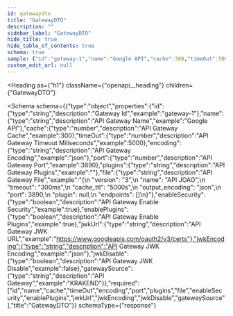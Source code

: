 ```yaml
---
id: gatewaydto
title: "GatewayDTO"
description: ""
sidebar_label: "GatewayDTO"
hide_title: true
hide_table_of_contents: true
schema: true
sample: {"id":"gateway-1","name":"Google API","cache":300,"timeOut":5000,"encoding":"json","port":3890,"plugins":"","file":"{\n  \"version\": \"3\",\n  \"name\": \"API JOAO\",\n  \"timeout\": \"300ms\",\n  \"cache_ttl\": \"5000s\",\n  \"output_encoding\": \"json\",\n  \"port\": 3890,\n  \"plugin\": null,\n  \"endpoints\": []\n}","enableSecurity":true,"enablePlugins":true,"jwkUrl":"https://www.googleapis.com/oauth2/v3/certs","jwkEncoding":"json","jwkDisable":false,"gatewaySource":"KRAKEND"}
custom_edit_url: null
---
```



<Heading
  as={"h1"}
  className={"openapi__heading"}
  children={"GatewayDTO"}
>
</Heading>





<Schema
  schema={{"type":"object","properties":{"id":{"type":"string","description":"Gateway Id","example":"gateway-1"},"name":{"type":"string","description":"API Gateway Name","example":"Google API"},"cache":{"type":"number","description":"API Gateway Cache","example":300},"timeOut":{"type":"number","description":"API Gateway Timeout Miliseconds","example":5000},"encoding":{"type":"string","description":"API Gateway Encoding","example":"json"},"port":{"type":"number","description":"API Gateway Port","example":3890},"plugins":{"type":"string","description":"API Gateway Plugins","example":""},"file":{"type":"string","description":"API Gateway File","example":"{\n  \"version\": \"3\",\n  \"name\": \"API JOAO\",\n  \"timeout\": \"300ms\",\n  \"cache_ttl\": \"5000s\",\n  \"output_encoding\": \"json\",\n  \"port\": 3890,\n  \"plugin\": null,\n  \"endpoints\": []\n}"},"enableSecurity":{"type":"boolean","description":"API Gateway Enable Security","example":true},"enablePlugins":{"type":"boolean","description":"API Gateway Enable Plugins","example":true},"jwkUrl":{"type":"string","description":"API Gateway JWK URL","example":"https://www.googleapis.com/oauth2/v3/certs"},"jwkEncoding":{"type":"string","description":"API Gateway JWK Encoding","example":"json"},"jwkDisable":{"type":"boolean","description":"API Gateway JWK Disable","example":false},"gatewaySource":{"type":"string","description":"API Gateway","example":"KRAKEND"}},"required":["id","name","cache","timeOut","encoding","port","plugins","file","enableSecurity","enablePlugins","jwkUrl","jwkEncoding","jwkDisable","gatewaySource"],"title":"GatewayDTO"}}
  schemaType={"response"}
>
  
</Schema>
            